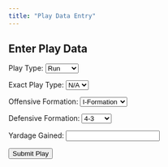 ```yaml
---
title: "Play Data Entry"
---
```


<section id="input-section">
  <h2>Enter Play Data</h2>
  <form id="play-form">
    <label for="play-type">Play Type:</label>
    <select id="play-type" name="play-type" required>
      <option value="Run">Run</option>
      <option value="Pass">Pass</option>
      <option value="Screen">Screen</option>
      <option value="N/A">N/A</option>
    </select>

    <label for="exact-play-type">Exact Play Type:</label>
    <select id="exact-play-type" name="exact-play-type" required>
      <option value="N/A">N/A</option>
    </select>

    <label for="offensive-formation">Offensive Formation:</label>
    <select id="offensive-formation" name="offensive-formation" required>
      <option value="I-Formation">I-Formation</option>
      <option value="Shotgun">Shotgun</option>
      <option value="Single Back">Single Back</option>
      <option value="Pistol">Pistol</option>
      <option value="N/A">N/A</option>
    </select>

    <label for="defensive-formation">Defensive Formation:</label>
    <select id="defensive-formation" name="defensive-formation" required>
      <option value="4-3">4-3</option>
      <option value="3-4">3-4</option>
      <option value="Nickel">Nickel</option>
      <option value="Dime">Dime</option>
      <option value="N/A">N/A</option>
    </select>

    <label for="yardage">Yardage Gained:</label>
    <input type="number" id="yardage" name="yardage" required>

    <button type="submit">Submit Play</button>
  </form>
</section>
